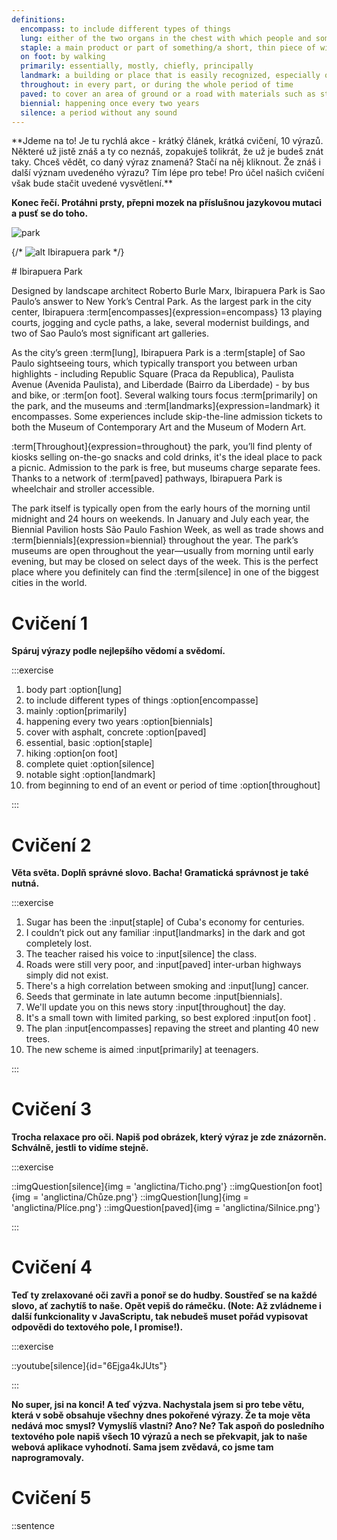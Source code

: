 ```yaml
---
definitions:
  encompass: to include different types of things
  lung: either of the two organs in the chest with which people and some animals breathe
  staple: a main product or part of something/a short, thin piece of wire used to fasten sheets of paper together
  on foot: by walking
  primarily: essentially, mostly, chiefly, principally
  landmark: a building or place that is easily recognized, especially one that you can use to judge where you are
  throughout: in every part, or during the whole period of time
  paved: to cover an area of ground or a road with materials such as stone, concrete, or bricks that will form a hard, level surface
  biennial: happening once every two years
  silence: a period without any sound
---
```



<div className="my-5 shadow-md relative bg-white mx-auto w-9/12 px-5 py-8   rounded-md">
  **Jdeme na to! Je tu rychlá akce - krátký článek, krátká cvičení, 10 výrazů.
  Některé už jistě znáš a ty co neznáš, zopakuješ tolikrát, že už je budeš znát
  taky. Chceš vědět, co daný výraz znamená? Stačí na něj kliknout. Že znáš i
  další význam uvedeného výrazu? Tím lépe pro tebe! Pro účel našich cvičení však
  bude stačit uvedené vysvětlení.**
  
  **Konec řečí. Protáhni prsty, přepni mozek na příslušnou jazykovou mutaci a pusť se do toho.**

</div>



<img className="mx-auto rounded-md" src="/article/eng.jpg" alt="park"/>


{/* ![alt Ibirapuera park](/article/eng.jpg) */}

<article className="shadow-md relative bg-white mx-auto w-9/12 px-5 py-8  mt-[-150px] rounded-md">
# Ibirapuera Park

Designed by landscape architect Roberto Burle Marx, Ibirapuera Park is
Sao Paulo’s answer to New York’s Central Park. As the largest park in
the city center, Ibirapuera :term[encompasses]{expression=encompass}
13 playing courts, jogging and cycle paths, a lake, several modernist
buildings, and two of Sao Paulo’s most significant art galleries.

As the city’s green :term[lung], Ibirapuera
Park is a :term[staple] of
Sao Paulo sightseeing tours, which typically transport you between urban
highlights - including Republic Square (Praca da Republica), Paulista
Avenue (Avenida Paulista), and Liberdade (Bairro da Liberdade) - by bus
and bike, or :term[on foot]. Several walking tours focus
:term[primarily] on the park, and the museums and
:term[landmarks]{expression=landmark} it encompasses. Some experiences include skip-the-line admission tickets to
both the Museum of Contemporary Art and the Museum of Modern Art.

:term[Throughout]{expression=throughout} the park,
you’ll find plenty of kiosks selling on-the-go snacks and cold drinks,
it's the ideal place to pack a picnic. Admission to the park is free,
but museums charge separate fees. Thanks to a network of
:term[paved] pathways, Ibirapuera Park is wheelchair and stroller accessible.

The park itself is typically open from the early hours of the morning until midnight and 24 hours on weekends. In January and July each year, the Biennial Pavilion hosts São Paulo Fashion Week, as well as trade shows and :term[biennials]{expression=biennial} throughout the year. The park’s museums are open throughout the year—usually from morning until early evening, but may be closed on select days of the week. This is the perfect place where you definitely can find the :term[silence] in one of the biggest cities in the world.
</article>

# Cvičení 1

**Spáruj výrazy podle nejlepšího vědomí a svědomí.**

:::exercise

1. body part :option[lung]
1. to include different types of things :option[encompasse]
1. mainly :option[primarily]
1. happening every two years :option[biennials]
1. cover with asphalt, concrete :option[paved]
1. essential, basic :option[staple]
1. hiking :option[on foot]
1. complete quiet :option[silence]
1. notable sight :option[landmark]
1. from beginning to end of an event or period of time :option[throughout]

:::

# Cvičení 2

**Věta světa. Doplň správné slovo. Bacha! Gramatická správnost je také nutná.**

:::exercise

1. Sugar has been the :input[staple] of Cuba's economy for centuries.
1. I couldn’t pick out any familiar :input[landmarks] in the dark and got completely lost.
1. The teacher raised his voice to :input[silence] the class.
1. Roads were still very poor, and :input[paved] inter-urban highways simply did not exist.
1. There's a high correlation between smoking and :input[lung] cancer.
1. Seeds that germinate in late autumn become :input[biennials].
1. We'll update you on this news story :input[throughout] the day.
1. It's a small town with limited parking, so best explored :input[on foot] .
1. The plan :input[encompasses] repaving the street and planting 40 new trees.
1. The new scheme is aimed :input[primarily] at teenagers.

:::

# Cvičení 3

**Trocha relaxace pro oči. Napiš pod obrázek, který výraz je zde znázorněn. Schválně, jestli to vidíme stejně.**

:::exercise

<Cviceni>
  ::imgQuestion[silence]{img = 'anglictina/Ticho.png'}
  ::imgQuestion[on foot]{img = 'anglictina/Chůze.png'}
  ::imgQuestion[lung]{img = 'anglictina/Plíce.png'}
  ::imgQuestion[paved]{img = 'anglictina/Silnice.png'}
</Cviceni>

:::

# Cvičení 4

**Teď ty zrelaxované oči zavři a ponoř se do hudby. Soustřeď se na každé slovo, ať zachytíš to naše. Opět vepiš do rámečku. (Note: Až zvládneme i další funkcionality v JavaScriptu, tak nebudeš muset pořád vypisovat odpovědi do textového pole, I promise!).**

:::exercise

::youtube[silence]{id="6Ejga4kJUts"}

:::

**No super, jsi na konci! A teď výzva. Nachystala jsem si pro tebe větu, která v sobě obsahuje všechny dnes pokořené výrazy. Že ta moje věta nedává moc smysl? Vymyslíš vlastní? Ano? Ne? Tak aspoň do posledního textového pole napiš všech 10 výrazů a nech se překvapit, jak to naše webová aplikace vyhodnotí. Sama jsem zvědavá, co jsme tam naprogramovaly.**

# Cvičení 5

::sentence
